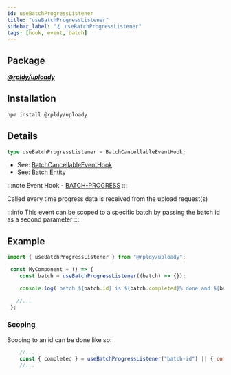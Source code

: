 ```yaml
---
id: useBatchProgressListener
title: "useBatchProgressListener"
sidebar_label: "🪝 useBatchProgressListener"
tags: [hook, event, batch]
---
```


## Package

**_[@rpldy/uploady](../../packages/rpldy-uploady)_**

## Installation

```bash npm2yarn
npm install @rpldy/uploady
```

## Details

```typescript
type useBatchProgressListener = BatchCancellableEventHook;
```

- See: [BatchCancellableEventHook](../types#batchcancellableeventhook)
- See: [Batch Entity](../entities#batch)

:::note
Event Hook - [BATCH-PROGRESS](../events#batchProgress)
:::

Called every time progress data is received from the upload request(s)

:::info
This event can be scoped to a specific batch by passing the batch id as a second parameter
:::


## Example

```javascript
import { useBatchProgressListener } from "@rpldy/uploady";

 const MyComponent = () => {
    const batch = useBatchProgressListener((batch) => {});

    console.log(`batch ${batch.id} is ${batch.completed}% done and ${batch.loaded} bytes uploaded`)

   //...
 };
```

### Scoping

Scoping to an id can be done like so:

```javascript
    //...
    const { completed } = useBatchProgressListener("batch-id") || { completed: 0 };
    //...
```
